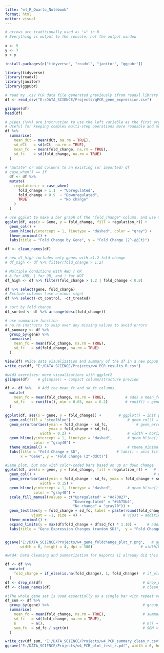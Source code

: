 ```yaml
---
title: "w4_R_Quarto_Notebook"
format: html
editor: visual
---
```


```r
# arrows are traditionally used as "=" in R 
# Everything is output to the console, not the output window
 
x <- 5 
y <- 7
x + y
```

```r
install.packages(c("tidyverse", "readxl", "janitor", "ggpubr"))

library(tidyverse)
library(readxl)
library(janitor)
library(ggpubr)

```

```r
# read my .csv PCR data file generated previously (from readxl library package)
df <- read_csv("E:/DATA_SCIENCE/Projects/qPCR_gene_expression.csv")

glimpse(df)
head(df)

# pipes (%>%) are instruction to use the left variable as the first argument for what's on the right/after. 
# Useful for keeping complex multi-step operations more readable and more easily expandible 
df %>%
  summarise(
    mean_dCt = mean(dCt, na.rm = TRUE),
    sd_dCt   = sd(dCt, na.rm = TRUE),
    mean_fc  = mean(fold_change, na.rm = TRUE),
    sd_fc    = sd(fold_change, na.rm = TRUE)
  )
  
# "mutate" or add columns to an existing (or imported) df
# case_when() == if 
  df <- df %>%
  mutate(
    regulation_r = case_when(
      fold_change > 1.1  ~ "Upregulated",
      fold_change < 0.9  ~ "Downregulated",
      TRUE               ~ "No change"
    )
  )

# use ggplot to make a bar graph of the "fold_change" column, and use the new regulation_R index to color code the bars appropriately
ggplot(df, aes(x = Gene, y = fold_change, fill = regulation_r)) +
  geom_col() +
  geom_hline(yintercept = 1, linetype = "dashed", color = "gray") +
  theme_minimal() +
  labs(title = "Fold Change by Gene", y = "Fold Change (2^-ΔΔCt)")

df <- clean_names(df)

# new df_high includes only genes with >1.2 fold-change
# df_high <- df %>% filter(fold_change > 1.2)

# Multiple conditions with AND / OR
# & for AND, | for OR, and ! for NOT
df_high <- df %>% filter(fold_change > 1.2 | fold_change < 0.8)

df %>% select(gene, fold_change)
# Exclude columns (use a minus sign)
df %>% select(-ct_control, -ct_treated)

# sort by fold_change
df_sorted <- df %>% arrange(desc(fold_change))

# use summarize function 
# na.rm instructs to skip over any missing values to avoid errors
df_summary <- df %>%
  group_by(gene) %>%
  summarise(
    mean_fc = mean(fold_change, na.rm = TRUE),
    sd_fc   = sd(fold_change, na.rm = TRUE)
  )

View(df) #Nice data visualization and summary of the df in a new popup window (always capital V for View)
write_csv(df, "E:/DATA_SCIENCE/Projects/w4_PCR_results_R.csv")

```

```r
#w4d3 exercises: more visualizations with ggplot2
glimpse(df)    # glimpse() → compact column/structure preview

df <- df %>%   # Add the mean_fc and sd_fc columns
  mutate(
    mean_fc = mean(fold_change, na.rm = TRUE),         # adds a mean_fc for the full data set (the same value to each gene... why?)
    sd_fc   = runif(n(), min = 0.05, max = 0.2)        # runif() → generate random SD values between 0.05–0.2 to simuiate the sd because there are no replicates in this set
  )

ggplot(df, aes(x = gene, y = fold_change)) +        # ggplot() → init plot; aes() = aesthetic mappings
  geom_col(fill = "steelblue") +                        # geom_col() → solid bars for y values
  geom_errorbar(aes(ymin = fold_change - sd_fc,             # geom_errorbar() → vertical error bars
                    ymax = fold_change + sd_fc),
                width = 0.2) +                          # width → horizontal cap size on bars
  geom_hline(yintercept = 1, linetype = "dashed",       # geom_hline() → dashed reference line at y = 1
             color = "gray40") +
  theme_minimal() +                                     # theme_minimal() → clean background
  labs(title = "Fold Change ± SD",                 # labs() → axis titles, legend text, etc.
       x = "Gene", y = "Fold Change (2^-ddCt)")

#Same plot, but now with color-coded bars based on up or down change
ggplot(df, aes(x = gene, y = fold_change, fill = regulation_r)) +   # fill=reg_r → color by regulation
  geom_col() +                                                      # need to call an empty column command here so that it can be filled later by scale_fill_manual 
  geom_errorbar(aes(ymin = fold_change - sd_fc, ymax = fold_change + sd_fc),
                width = 0.15) +
  geom_hline(yintercept = 1, linetype = "dashed",       # geom_hline() → dashed reference line at y = 1
             color = "gray40") +
  scale_fill_manual(values = c("Upregulated" = "#d73027",              # scale_fill_manual() → custom colors
                               "Downregulated" = "#4575b4",
                               "No change" = "gray70")) +
  geom_text(aes(y = fold_change + sd_fc, label = paste(round(fold_change, 2), "±", round(sd_fc, 2))),               # geom_text() → place text labels above the bar + the sd value
            vjust = -1, size = 4) +                   # vjust → additional slight vertical offset for readability; size → text size                              
  theme_minimal() +
  expand_limits(y = max(df$fold_change + df$sd_fc) * 1.10) +     # adds 10% more extra space above the highest bar to avoid cutting off the bar geom_text
  labs(title = "Gene Expression Changes (random SD)",  y = "Fold Change (2^-ddCt)", x = "Gene", fill = "Regulation")


ggsave("E:/DATA_SCIENCE/Projects/w4_gene_foldchange_plot_r.png",   # ggsave() → exports last plot
       width = 6, height = 4, dpi = 300)                      # width/height in inches; dpi = resolution


```

```r
#w4d4: Data Cleaning and Summarization for Reports (I already did this above though...)

df <- df %>%
  mutate(
    fold_change = if_else(is.na(fold_change), 1, fold_change)  # if_else() → replace NAs with 1
  )
df <- drop_na(df)                                              # drop_na() → remove rows with any NA
df <- clean_names(df)                                          # clean_names() → standardize headers (snake_case)

#(The whole gene set is used essentially as a single bar with repeat values here...)
df_sum <- df %>%                                           
  group_by(gene) %>%                                           # group_by() → split by gene
  summarise(
    mean_fc = mean(fold_change, na.rm = TRUE),                 # summarise() → collapse into stats
    sd_fc   = sd(fold_change, na.rm = TRUE),
    n       = n(),                                             # n() → count rows per group
    sem_fc  = sd_fc / sqrt(n)                                  # SEM = SD / √n
  )

write_csv(df_sum, "E:/DATA_SCIENCE/Projects/w4_PCR_summary_clean_r.csv")        # write_csv() → save .csv
ggsave("E:/DATA_SCIENCE/Projects/w4_PCR_plot_test_r.pdf", width = 6, height = 4)    # ggsave() → export plot


```